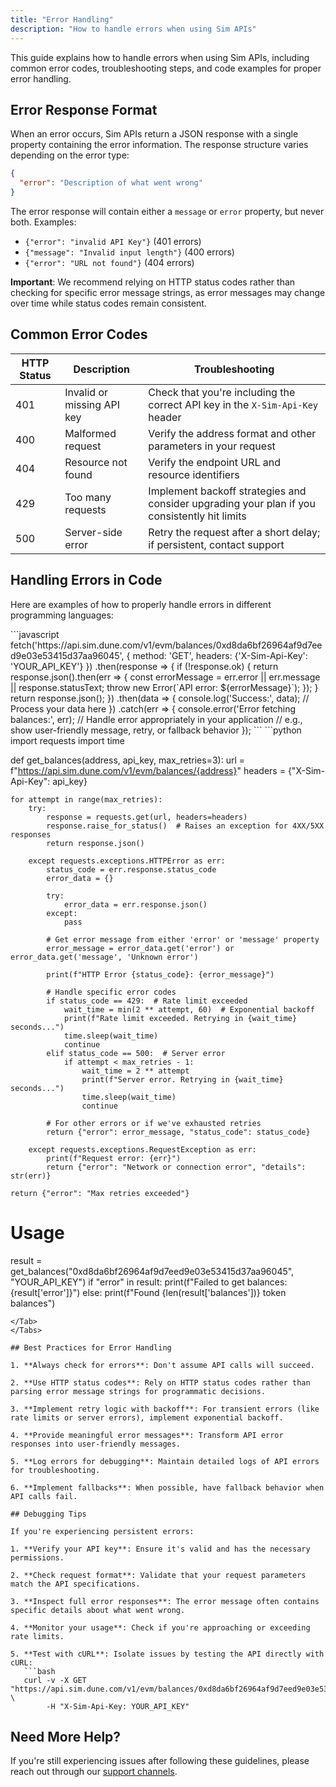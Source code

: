 ```yaml
---
title: "Error Handling"
description: "How to handle errors when using Sim APIs"
---
```


This guide explains how to handle errors when using Sim APIs, including common error codes, troubleshooting steps, and code examples for proper error handling.

## Error Response Format

When an error occurs, Sim APIs return a JSON response with a single property containing the error information. The response structure varies depending on the error type:

```json
{
  "error": "Description of what went wrong"
}
```

The error response will contain either a `message` or `error` property, but never both. Examples:
- `{"error": "invalid API Key"}` (401 errors)
- `{"message": "Invalid input length"}` (400 errors)
- `{"error": "URL not found"}` (404 errors)

**Important**: We recommend relying on HTTP status codes rather than checking for specific error message strings, as error messages may change over time while status codes remain consistent.

## Common Error Codes

| HTTP Status | Description | Troubleshooting |
| ----------- | ----------- | --------------- |
| 401 | Invalid or missing API key | Check that you're including the correct API key in the `X-Sim-Api-Key` header |
| 400 | Malformed request | Verify the address format and other parameters in your request |
| 404 | Resource not found | Verify the endpoint URL and resource identifiers |
| 429 | Too many requests | Implement backoff strategies and consider upgrading your plan if you consistently hit limits |
| 500 | Server-side error | Retry the request after a short delay; if persistent, contact support |

## Handling Errors in Code

Here are examples of how to properly handle errors in different programming languages:

<Tabs>
<Tab title="JavaScript">
```javascript
fetch('https://api.sim.dune.com/v1/evm/balances/0xd8da6bf26964af9d7eed9e03e53415d37aa96045', {
  method: 'GET', 
  headers: {'X-Sim-Api-Key': 'YOUR_API_KEY'}
})
  .then(response => {
    if (!response.ok) {
      return response.json().then(err => {
        const errorMessage = err.error || err.message || response.statusText;
        throw new Error(`API error: ${errorMessage}`);
      });
    }
    return response.json();
  })
  .then(data => {
    console.log('Success:', data);
    // Process your data here
  })
  .catch(err => {
    console.error('Error fetching balances:', err);
    // Handle error appropriately in your application
    // e.g., show user-friendly message, retry, or fallback behavior
  });
```
</Tab>
<Tab title="Python">
```python
import requests
import time

def get_balances(address, api_key, max_retries=3):
    url = f"https://api.sim.dune.com/v1/evm/balances/{address}"
    headers = {"X-Sim-Api-Key": api_key}
    
    for attempt in range(max_retries):
        try:
            response = requests.get(url, headers=headers)
            response.raise_for_status()  # Raises an exception for 4XX/5XX responses
            return response.json()
            
        except requests.exceptions.HTTPError as err:
            status_code = err.response.status_code
            error_data = {}
            
            try:
                error_data = err.response.json()
            except:
                pass
                
            # Get error message from either 'error' or 'message' property
            error_message = error_data.get('error') or error_data.get('message', 'Unknown error')
            
            print(f"HTTP Error {status_code}: {error_message}")
            
            # Handle specific error codes
            if status_code == 429:  # Rate limit exceeded
                wait_time = min(2 ** attempt, 60)  # Exponential backoff
                print(f"Rate limit exceeded. Retrying in {wait_time} seconds...")
                time.sleep(wait_time)
                continue
            elif status_code == 500:  # Server error
                if attempt < max_retries - 1:
                    wait_time = 2 ** attempt
                    print(f"Server error. Retrying in {wait_time} seconds...")
                    time.sleep(wait_time)
                    continue
            
            # For other errors or if we've exhausted retries
            return {"error": error_message, "status_code": status_code}
            
        except requests.exceptions.RequestException as err:
            print(f"Request error: {err}")
            return {"error": "Network or connection error", "details": str(err)}
    
    return {"error": "Max retries exceeded"}

# Usage
result = get_balances("0xd8da6bf26964af9d7eed9e03e53415d37aa96045", "YOUR_API_KEY")
if "error" in result:
    print(f"Failed to get balances: {result['error']}")
else:
    print(f"Found {len(result['balances'])} token balances")
```
</Tab>
</Tabs>

## Best Practices for Error Handling

1. **Always check for errors**: Don't assume API calls will succeed.

2. **Use HTTP status codes**: Rely on HTTP status codes rather than parsing error message strings for programmatic decisions.

3. **Implement retry logic with backoff**: For transient errors (like rate limits or server errors), implement exponential backoff.

4. **Provide meaningful error messages**: Transform API error responses into user-friendly messages.

5. **Log errors for debugging**: Maintain detailed logs of API errors for troubleshooting.

6. **Implement fallbacks**: When possible, have fallback behavior when API calls fail.

## Debugging Tips

If you're experiencing persistent errors:

1. **Verify your API key**: Ensure it's valid and has the necessary permissions.

2. **Check request format**: Validate that your request parameters match the API specifications.

3. **Inspect full error responses**: The error message often contains specific details about what went wrong.

4. **Monitor your usage**: Check if you're approaching or exceeding rate limits.

5. **Test with cURL**: Isolate issues by testing the API directly with cURL:
   ```bash
   curl -v -X GET "https://api.sim.dune.com/v1/evm/balances/0xd8da6bf26964af9d7eed9e03e53415d37aa96045" \
        -H "X-Sim-Api-Key: YOUR_API_KEY"
   ```

## Need More Help?

If you're still experiencing issues after following these guidelines, please reach out through our [support channels](/support).
